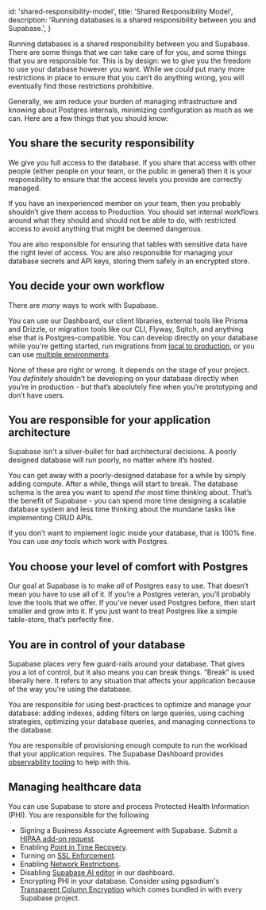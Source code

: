 
  id: 'shared-responsibility-model',
  title: 'Shared Responsibility Model',
  description: 'Running databases is a shared responsibility between you and Supabase.',
}

Running databases is a shared responsibility between you and Supabase. There are some things that we can take care of for you, and some things that you are responsible for. This is by design: we to give you the freedom to use your database however you want. While we _could_ put many more restrictions in place to ensure that you can’t do anything wrong, you will eventually find those restrictions prohibitive.

Generally, we aim reduce your burden of managing infrastructure and knowing about Postgres internals, minimizing configuration as much as we can. Here are a few things that you should know:

## You share the security responsibility

We give you full access to the database. If you share that access with other people (either people on your team, or the public in general) then it is your responsibility to ensure that the access levels you provide are correctly managed.

If you have an inexperienced member on your team, then you probably shouldn’t give them access to Production. You should set internal workflows around what they should and should not be able to do, with restricted access to avoid anything that might be deemed dangerous.

You are also responsible for ensuring that tables with sensitive data have the right level of access. You are also responsible for managing your database secrets and API keys, storing them safely in an encrypted store.

## You decide your own workflow

There are _many_ ways to work with Supabase.

You can use our Dashboard, our client libraries, external tools like Prisma and Drizzle, or migration tools like our CLI, Flyway, Sqitch, and anything else that is Postgres-compatible. You can develop directly on your database while you're getting started, run migrations from [local to production](/docs/guides/getting-started/local-development), or you can use [multiple environments](/docs/guides/cli/managing-environments).

None of these are right or wrong. It depends on the stage of your project. You _definitely_ shouldn’t be developing on your database directly when you’re in production - but that’s absolutely fine when you’re prototyping and don’t have users.

## You are responsible for your application architecture

Supabase isn't a silver-bullet for bad architectural decisions. A poorly designed database will run poorly, no matter where it’s hosted.

You can get away with a poorly-designed database for a while by simply adding compute. After a while, things will start to break. The database schema is the area you want to spend _the most_ time thinking about. That’s the benefit of Supabase - you can spend more time designing a scalable database system and less time thinking about the mundane tasks like implementing CRUD APIs.

If you don’t want to implement logic inside your database, that is 100% fine. You can use _any_ tools which work with Postgres.

## You choose your level of comfort with Postgres

Our goal at Supabase is to make _all_ of Postgres easy to use. That doesn’t mean you have to use all of it. If you’re a Postgres veteran, you’ll probably love the tools that we offer. If you’ve never used Postgres before, then start smaller and grow into it. If you just want to treat Postgres like a simple table-store, that’s perfectly fine.

## You are in control of your database

Supabase places very few guard-rails around your database. That gives you a lot of control, but it also means you can break things. ”Break” is used liberally here. It refers to any situation that affects your application because of the way you're using the database.

You are responsible for using best-practices to optimize and manage your database: adding indexes, adding filters on large queries, using caching strategies, optimizing your database queries, and managing connections to the database.

You are responsible of provisioning enough compute to run the workload that your application requires. The Supabase Dashboard provides [observability tooling](https://supabase.com/dashboard/project/_/reports/database) to help with this.

## Managing healthcare data

You can use Supabase to store and process Protected Health Information (PHI). You are responsible for the following

- Signing a Business Associate Agreement with Supabase. Submit a [HIPAA add-on request](https://forms.supabase.com/hipaa2).
- Enabling [Point in Time Recovery](/docs/guides/platform/backups#point-in-time-recovery).
- Turning on [SSL Enforcement](/docs/guides/platform/ssl-enforcement).
- Enabling [Network Restrictions](/docs/guides/platform/network-restrictions).
- Disabling [Supabase AI editor](https://supabase.com/dashboard/org/_/general) in our dashboard.
- Encrypting PHI in your database. Consider using pgsodium's [Transparent Column Encryption](https://github.com/michelp/pgsodium#transparent-column-encryption) which comes bundled in with every Supabase project.



